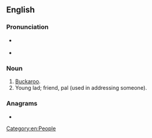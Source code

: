 {{also|Bucko}}
==English==

===Pronunciation===
* {{a|GenAm}} {{IPA|/ˈbʌkoʊ/|lang=en}}
* {{rhymes|ʌkəʊ|lang=en}}

===Noun===
{{en-noun|s|buckoes}}

# [[buckaroo|Buckaroo]].
# Young lad; friend, pal (used in addressing someone).

===Anagrams===
* {{anagrams|en|Bouck}}

[[Category:en:People]]